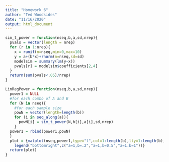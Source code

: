 ```yaml
---
title: "Homework 6"
author: "Ted Woodsides"
date: "11/16/2020"
output: html_document
---
```


```r
sim_t_power = function(nseq,b,a,sd,nrep){
  pvals = vector(length = nrep)
  for (r in 1:nrep){
    x = runif(n=nseq,min=0,max=10)
    y = a+(b*x)+rnorm(n=nseq,sd=sd)
    modelsim = summary(lm(y~x))
    pvals[r] = modelsim$coefficients[2,4]
  }
  return(sum(pvals<.05)/nrep)
}
```

```r
LinRegPower = function(nseq,b,a,sd,nrep){
  power1 = NULL
  #for each combo of A and B
  for (N in nseq){
    #for each sample size
    powN = vector(length=length(b))
    for (i in seq_along(a)){
      powN[i] = sim_t_power(N,b[i],a[i],sd,nrep)
    }
  power1 = rbind(power1,powN)
  }
  plot = {matplot(nseq,power1,type="l",col=1:length(b),lty=1:length(b),lwd=2)
    legend("bottomright",c("a=1,b=.2","a=1,b=0.5","a=1.b=1"))}
  return(plot)
}
```

